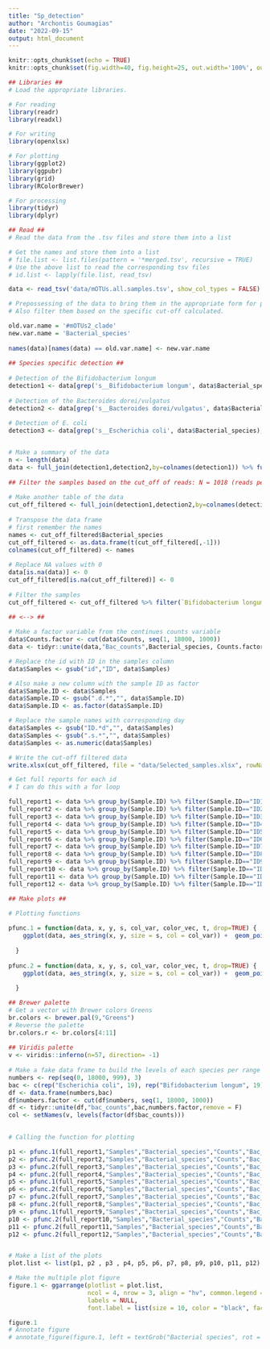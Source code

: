 ---
title: "Sp_detection"
author: "Archontis Goumagias"
date: "2022-09-15"
output: html_document
---

```{r setup, include=FALSE}
knitr::opts_chunk$set(echo = TRUE)
knitr::opts_chunk$set(fig.width=40, fig.height=25, out.width='100%', out.height='100%', fig.align='center')
```

```{r}
## Libraries ##
# Load the appropriate libraries.

# For reading
library(readr)
library(readxl)

# For writing
library(openxlsx)

# For plotting
library(ggplot2)
library(ggpubr)
library(grid)
library(RColorBrewer)

# For processing
library(tidyr)
library(dplyr)
```


```{r}
## Read ##
# Read the data from the .tsv files and store them into a list

# Get the names and store them into a list
# file.list <- list.files(pattern = '*merged.tsv', recursive = TRUE)
# Use the above list to read the corresponding tsv files
# id.list <- lapply(file.list, read_tsv)

data <- read_tsv('data/mOTUs.all.samples.tsv', show_col_types = FALSE)
```

```{r}
# Prepossessing of the data to bring them in the appropriate form for plots
# Also filter them based on the specific cut-off calculated.

old.var.name = '#mOTUs2_clade'
new.var.name = 'Bacterial_species'
  
names(data)[names(data) == old.var.name] <- new.var.name
  
## Species specific detection ##
  
# Detection of the Bifidobacterium longum
detection1 <- data[grep('s__Bifidobacterium longum', data$Bacterial_species), ] %>% mutate(Bacterial_species="Bifidobacterium longum")
  
# Detection of the Bacteroides dorei/vulgatus
detection2 <- data[grep('s__Bacteroides dorei/vulgatus', data$Bacterial_species), ] %>% mutate(Bacterial_species="Bacteroides dorei/vulgatus")
  
# Detection of E. coli
detection3 <- data[grep('s__Escherichia coli', data$Bacterial_species), ] %>% mutate(Bacterial_species="Escherichia coli")


# Make a summary of the data
n <- length(data)
data <- full_join(detection1,detection2,by=colnames(detection1)) %>% full_join(detection3, by=colnames(detection1)) %>% pivot_longer(cols=2:all_of(n), names_to = 'Samples', values_to = 'Counts')
  
## Filter the samples based on the cut_off of reads: N = 1018 (reads per sample) ##
  
# Make another table of the data
cut_off_filtered <- full_join(detection1,detection2,by=colnames(detection1)) %>% full_join(detection3, by=colnames(detection1))
  
# Transpose the data frame
# first remember the names
names <- cut_off_filtered$Bacterial_species
cut_off_filtered <- as.data.frame(t(cut_off_filtered[,-1]))
colnames(cut_off_filtered) <- names
  
# Replace NA values with 0
data[is.na(data)] <- 0
cut_off_filtered[is.na(cut_off_filtered)] <- 0
  
# Filter the samples
cut_off_filtered <- cut_off_filtered %>% filter(`Bifidobacterium longum`>= 1018 | `Escherichia coli` >= 1018 | `Bacteroides dorei/vulgatus` >= 1018)
  
## <--> ##
```


```{r}
# Make a factor variable from the continues counts variable
data$Counts.factor <- cut(data$Counts, seq(1, 18000, 1000))
data <- tidyr::unite(data,"Bac_counts",Bacterial_species, Counts.factor,remove = F)

# Replace the id with ID in the samples column
data$Samples <- gsub("id","ID", data$Samples)

# Also make a new column with the sample ID as factor
data$Sample.ID <- data$Samples
data$Sample.ID <- gsub(".d.*","", data$Sample.ID)
data$Sample.ID <- as.factor(data$Sample.ID)

# Replace the sample names with corresponding day
data$Samples <- gsub("ID.*d","", data$Samples)
data$Samples <- gsub(".s.*","", data$Samples)
data$Samples <- as.numeric(data$Samples)
```


```{r}
# Write the cut-off filtered data
write.xlsx(cut_off_filtered, file = "data/Selected_samples.xlsx", rowNames=TRUE)
```

```{r}
# Get full reports for each id
# I can do this with a for loop

full_report1 <- data %>% group_by(Sample.ID) %>% filter(Sample.ID=="ID1")
full_report2 <- data %>% group_by(Sample.ID) %>% filter(Sample.ID=="ID2")
full_report3 <- data %>% group_by(Sample.ID) %>% filter(Sample.ID=="ID3")
full_report4 <- data %>% group_by(Sample.ID) %>% filter(Sample.ID=="ID4")
full_report5 <- data %>% group_by(Sample.ID) %>% filter(Sample.ID=="ID5")
full_report6 <- data %>% group_by(Sample.ID) %>% filter(Sample.ID=="ID6")
full_report7 <- data %>% group_by(Sample.ID) %>% filter(Sample.ID=="ID7")
full_report8 <- data %>% group_by(Sample.ID) %>% filter(Sample.ID=="ID8")
full_report9 <- data %>% group_by(Sample.ID) %>% filter(Sample.ID=="ID9")
full_report10 <- data %>% group_by(Sample.ID) %>% filter(Sample.ID=="ID10")
full_report11 <- data %>% group_by(Sample.ID) %>% filter(Sample.ID=="ID11")
full_report12 <- data %>% group_by(Sample.ID) %>% filter(Sample.ID=="ID12")
```

```{r}
## Make plots ##

# Plotting functions
  
pfunc.1 = function(data, x, y, s, col_var, color_vec, t, drop=TRUE) {
    ggplot(data, aes_string(x, y, size = s, col = col_var)) +  geom_point(alpha = 0.8, show.legend = FALSE) +   scale_size_continuous(limits=c(0,18000),breaks=seq(0, 18000, 1000),range=c(0,40)) + scale_colour_manual(values=color_vec, drop=drop) + theme(axis.text.x = element_text(size=20, angle=90, vjust = 0.5), plot.title = element_text(hjust = 0.5, size=30), axis.text.y = element_text(size=20), plot.margin=unit(c(3,0.1,3,0.1), 'cm')) + rremove("xlab") + rremove("ylab") + labs(title = t)
    
  }
  
pfunc.2 = function(data, x, y, s, col_var, color_vec, t, drop=TRUE) {
    ggplot(data, aes_string(x, y, size = s, col = col_var)) +  geom_point(alpha = 0.8, show.legend = FALSE) +   scale_size_continuous(limits=c(0,18000),breaks=seq(0, 18000, 1000),range=c(0,40)) + scale_colour_manual(values=color_vec, drop=drop) + theme(axis.text.x = element_text(size=20, angle=90, vjust = 0.5), plot.title = element_text(hjust = 0.5, size=30), axis.text.y = element_blank(), plot.margin=unit(c(3,0.01,3,0.01), 'cm')) + rremove("xlab") + rremove("ylab") + labs(title = t)
    
  }

## Brewer palette
# Get a vector with Brewer colors Greens
br.colors <- brewer.pal(9,"Greens")
# Reverse the palette
br.colors.r <- br.colors[4:11]
  
## Viridis palette
v <- viridis::inferno(n=57, direction= -1)
  
# Make a fake data frame to build the levels of each species per range of counts.
numbers <- rep(seq(0, 18000, 999), 3)
bac <- c(rep("Escherichia coli", 19), rep("Bifidobacterium longum", 19), rep("Bacteroides dorei/vulgatus", 19))
df <- data.frame(numbers,bac)
df$numbers.factor <- cut(df$numbers, seq(1, 18000, 1000))
df <- tidyr::unite(df,"bac_counts",bac,numbers.factor,remove = F)
col <- setNames(v, levels(factor(df$bac_counts)))

  
# Calling the function for plotting

p1 <- pfunc.1(full_report1,"Samples","Bacterial_species","Counts","Bac_counts", col, "ID1")
p2 <- pfunc.2(full_report2,"Samples","Bacterial_species","Counts","Bac_counts", col, "ID2")
p3 <- pfunc.2(full_report3,"Samples","Bacterial_species","Counts","Bac_counts", col, "ID3")
p4 <- pfunc.2(full_report4,"Samples","Bacterial_species","Counts","Bac_counts", col, "ID4")
p5 <- pfunc.1(full_report5,"Samples","Bacterial_species","Counts","Bac_counts", col, "ID5")
p6 <- pfunc.2(full_report6,"Samples","Bacterial_species","Counts","Bac_counts", col, "ID6")
p7 <- pfunc.2(full_report7,"Samples","Bacterial_species","Counts","Bac_counts", col, "ID7")
p8 <- pfunc.2(full_report8,"Samples","Bacterial_species","Counts","Bac_counts", col, "ID8")
p9 <- pfunc.1(full_report9,"Samples","Bacterial_species","Counts","Bac_counts", col, "ID9")
p10 <- pfunc.2(full_report10,"Samples","Bacterial_species","Counts","Bac_counts", col, "ID10")
p11 <- pfunc.2(full_report11,"Samples","Bacterial_species","Counts","Bac_counts", col, "ID11")
p12 <- pfunc.2(full_report12,"Samples","Bacterial_species","Counts","Bac_counts", col, "ID12")


# Make a list of the plots
plot.list <- list(p1, p2 , p3 , p4, p5, p6, p7, p8, p9, p10, p11, p12)

# Make the multiple plot figure
figure.1 <- ggarrange(plotlist = plot.list, 
                      ncol = 4, nrow = 3, align = "hv", common.legend = FALSE, legend = "bottom", 
                      labels = NULL, 
                      font.label = list(size = 10, color = "black", face = "bold", family = NULL, position = "top"))

figure.1
# Annotate figure
# annotate_figure(figure.1, left = textGrob("Bacterial species", rot = 90, vjust = 1, gp = gpar(cex = 3)), bottom = textGrob("Days since birth", gp = gpar(cex = 1.3)))

```


